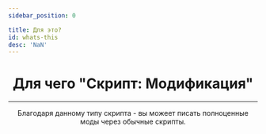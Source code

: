 ```yaml
---
sidebar_position: 0

title: Для это?
id: whats-this
desc: 'NaN'
---
```


<div align="center">

# Для чего "Скрипт: Модификация"

---

Благодаря данному типу скрипта - вы можеет писать полноценные моды через обычные скрипты.

</div>